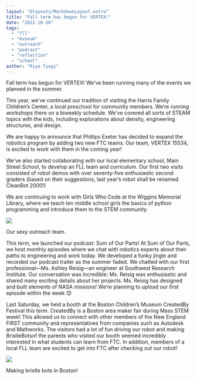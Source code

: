 ```yaml
---
layout: "@layouts/MarkdownLayout.astro"
title: "Fall term has begun for VERTEX!"
date: "2022-10-18"
tags:
  - "fll"
  - "museum"
  - "outreach"
  - "podcast"
  - "reflection"
  - "school"
author: "Riya Tyagi"
---
```


Fall term has begun for VERTEX! We’ve been running many of the events we planned in the summer.

This year, we’ve continued our tradition of visiting the Harris Family Children’s Center, a local preschool for community members. We’re running workshops there on a biweekly schedule. We’ve covered all sorts of STEAM topics with the kids, including explorations about density, engineering structures, and design. 

We are happy to announce that Phillips Exeter has decided to expand the robotics program by adding two new FTC teams. Our team, VERTEX 15534, is excited to work with them in the coming year! 

We’ve also started collaborating with our local elementary school, Main Street School, to develop an FLL team and curriculum. Our first two visits consisted of robot demos with over seventy-five enthusiastic second graders (based on their suggestions, last year’s robot shall be renamed CleanBot 2000!)

We are continuing to work with Girls Who Code at the Wiggins Memorial Library, where we teach ten middle school girls the basics of python programming and introduce them to the STEM community. 

![](/images/IMG_7008.jpg)

Our sexy outreach team.

This term, we launched our podcast: Sum of Our Parts! At Sum of Our Parts, we host monthly episodes where we chat with robotics experts about their paths to engineering and work today. We developed a funky jingle and recorded our podcast trailer as the summer faded. We chatted with our first professional—Ms. Ashley Reisig—an engineer at Southwest Research Institute. Our conversation was incredible: Ms. Reisig was enthusiastic and shared many exciting details about her projects. Ms. Reisig has designed and built elements of NASA missions! We’re planning to upload our first episode within the week 😊

Last Saturday, we held a booth at the Boston Children’s Museum CreatedBy Festival this term. CreatedBy is a Boston area maker fair during Mass STEM week! This allowed us to connect with other members of the New England FIRST community and representatives from companies such as Autodesk and Mathworks. The visitors had a lot of fun driving our robot and making BristleBotsof the parents who visited our booth seemed incredibly interested in what students can learn from FTC. In addition, members of a local FLL team are excited to get into FTC after checking out our robot!

![](/images/IMG_6138.jpg)

Making bristle bots in Boston!
